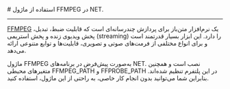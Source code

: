 
<Layout>
# استفاده از ماژول FFMPEG در NET.
<hr className="mb-2" />

<a href="https://ffmpeg.org/" className="blue-link">FFMPEG</a> یک نرم‌افزار متن‌باز برای پردازش چندرسانه‌ای است که قابلیت ضبط، تبدیل، پخش ویدیوی زنده و پخش استریمی (streaming) را دارد. این ابزار بسیار قدرتمند است و برای انواع مختلفی از فرمت‌های صوتی و تصویری، قابلیت‌ها و توابع متنوعی ارائه می‌دهد. 

ماژول FFMPEG به‌صورت پیش‌فرض در برنامه‌های NET. نصب است و همچنین متغیرهای محیطی <Important>FFMPEG_PATH</Important> و <Important>FFPROBE_PATH</Important> در این پلتفرم تنظیم شده‌اند.
بنابراین شما می‌توانید بدون انجام کار خاصی، به راحتی از این ماژول، استفاده کنید.

<NextPage next="./manage-logs"/>
</Layout>